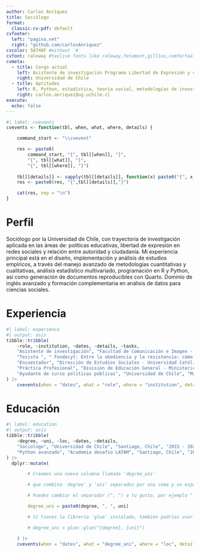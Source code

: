 ---
author: Carlos Anríquez
title: Sociólogo 
format:
  classic-cv-pdf: default
cvfooter:
  left: "pagina.net"
  right: "github.com/carlosAnriquez"
cvcolor: 58748F #without `#`
cvfont: raleway #texlive fonts like raleway,fetamont,gillius,comfortaa
cvmeta:
  - title: Cargo actual
    left: Asistente de investigación Programa Libertad de Expresión y comunicaciones
    right: Universidad de Chile
  - title: Aptitudes
    left: R, Python, estadística, teoría social, metodologías de investigación, inglés avanzado
    right: carlos.anriquez@ug.uchile.cl
execute:
  echo: false
---

```{r}
#| label: cvevents
cvevents <- function(tbl, when, what, where, details) {

    command_start <- "\\cvevent"

    res <- paste0(
        command_start, "{", tbl[[when]], "}", 
        "{", tbl[[what]], "}",
        "{", tbl[[where]], "}")
    
    tbl[[details]] <- sapply(tbl[[details]], function(x) paste0("{", x, "}", collapse = ","))
    res <- paste0(res, "{",tbl[[details]],"}")

    cat(res, sep = "\n")
}
```

# Perfil

Sociólogo por la Universidad de Chile, con trayectoria de investigación aplicada en las áreas de: políticas educativas, libertad de expresión en redes sociales y relación entre autoridad y ciudadanía. Mi experiencia principal está en el diseño, implementación y análisis de estudios empíricos, a través del manejo avanzado de metodologías cuantitativas y cualitativas, análisis estadístico multivariado, programación en R y Python, así como generación de documentos reproducibles con Quarto. Dominio de inglés avanzado y formación complementaria en análisis de datos para ciencias sociales.

# Experiencia

```{r}
#| label: experience
#| output: asis
tibble::tribble(
    ~role, ~institution, ~dates, ~details, ~tasks,
    "Asistente de investigación", "Facultad de Comunicación e Imagen - Universidad de Chile", "Oct 2024 - Actualidad","detalle", c("Proyecto de investigación: Exploración de la Valoración de la Libertad de Expresión y el Derecho a la Comunicación en redes sociales en Chile.", "Recopilar y analizar interacciones entre medios de comunicación y usuarios con métodos estadísticos avanzados: algoritmos de clasificación y técnicas de reducción de dimensiones."),
    "Tesista ", " Fondecyt: Entre la obediencia y la resistencia: cómo se relaciona la ciudadanía con las policías en Chile?", "Oct 2023 - Oct 2024","detalle", c("Proyecto de investigación: el rol del miedo y la orientación política en la justificación de la violencia en contexto de protesta social.", "Analizar bibliografía, aplicar estadística descriptiva y multivariada, programación en R Studio y creación de documentos reproducibles con Quarto."),
    "Encuestador", "Dirección de Estudios Sociales - Universidad Católica", "Ago 2022 – oct 2023","detalle",  c("Aplicar diversos instrumentos cuantitativos de investigación social: encuestas de opinión política, satisfacción de uso y estudios de mercado.", "Capacitación a encuestadores en la aplicación de instrumentos cuantitativos de recolección de información por teléfono."),
    "Práctica Profesional", "División de Educación General - Ministerio de Educación ", "Dic 2020 - Mar 2021", "detalle", c("Analizar y gestionar políticas públicas en el Ministerio de Educación, buscando un uso eficiente de los recursos disponibles a partir de la información recopilada.", "Explorar y analizar bases de datos de alta complejidad."),
    "Ayudante de curso políticas públicas", "Universidad de Chile", "Mar 2019 - Dic 2019","detalle",  c("Organizar material bibliográfico, guiar discusiones grupales y ejercicios de resolución de problemas centrados en el análisis aplicado de políticas públicas.")
) |>
    cvevents(when = "dates", what = "role", where = "institution", details = "tasks")
```

# Educación

```{r }
#| label: education
#| output: asis
tibble::tribble(
    ~degree, ~uni, ~loc, ~dates, ~details,
    "Sociologo", "Universidad de Chile", "Santiago, Chile", "2015 - 2021", c("Tesis: el rol del miedo y la orientación política en la justificación de la violencia en contexto de protesta", "uso de técnicas estadísticas para probar modelos teóricos de psicología social"),
    "Python avanzado", "Academia desafío LATAM", "Santiago, Chile", "2021 - 2022", c("uso de python para análisis de datos e inteligencia artificial")
) |>
  dplyr::mutate(

        # Creamos una nueva columna llamada 'degree_uni'

        # que combina 'degree' y 'uni' separados por una coma y un espacio.

        # Puedes cambiar el separador (", ") a tu gusto, por ejemplo " - " o " ("... ")"

        degree_uni = paste0(degree, ", ", uni)

        # Si tienes la librería `glue` instalada, también podrías usar:

        # degree_uni = glue::glue("{degree}, {uni}")

    ) |>
    cvevents(when = "dates", what = "degree_uni", where = "loc", details = "details")
```
